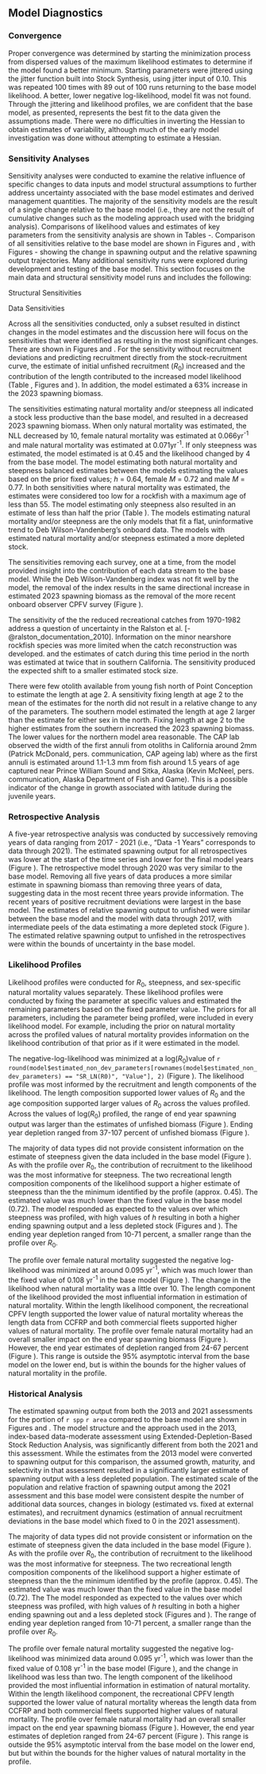 ## Model Diagnostics

### Convergence

Proper convergence was determined by starting the minimization process from dispersed values of the maximum likelihood estimates to determine if the model found a better minimum. Starting parameters were jittered using the jitter function built into Stock Synthesis, using jitter input of 0.10. This was repeated 100 times with 89 out of 100 runs returning to the base model likelihood. A better, lower negative log-likelihood, model fit was not found. Through the jittering and likelihood profiles, we are confident that the base model, as presented, represents the best fit to the data given the assumptions made. There were no difficulties in inverting the Hessian to obtain estimates of variability, although much of the early model investigation was done without attempting to estimate a Hessian.

### Sensitivity Analyses

Sensitivity analyses were conducted to examine the relative influence of specific changes to data inputs and model structural assumptions to further address uncertainty associated with the base model estimates and derived management quantities.  The majority of the sensitivity models are the result of a single change relative to the base model (i.e., they are not the result of cumulative changes such as the modeling approach used with the bridging analysis). Comparisons of likelihood values and estimates of key parameters from the sensitivity analysis are shown in Tables \ref{tab:sensitivities-1}-\ref{tab:sensitivities-3}. Comparison of all sensitivities relative to the base model are shown in Figures \ref{fig:sens-structure} and \ref{fig:sens-data}, with Figures \ref{fig:sens-ssb-1}-\ref{fig:sens-depl-3} showing the change in spawning output and the relative spawning output trajectories. Many additional sensitivity runs were explored during development and testing of the base model. This section focuses on the main data and structural sensitivity model runs and includes the following:

Structural Sensitivities

\begin{enumerate}
   
  \item  Estimate natural mortality ($M$) for each sex.
  
  \item Estimate steepness ($h$).
  
  \item Estimate $M$ for each sex and $h$.
  
  \item Remove added variance from all fishery-dependent and -independent indices of abundance (fixed equal to 0.01).
  
  \item Fix recruitment to be equal to the stock-recruitment curve (no recruitment deviations).
  
  \item Apply Dirichlet data weights.
  
  \item Apply McAllister-Ianelli data weights.

\end{enumerate}

Data Sensitivities

\begin{enumerate}

  \item Fix the length-at-age 2 equal to the average of the sex-specific values, 13.6 cm.
  
  \item Fix the length-at-age 2 equal to the estimated values by sex from the model south of Point Conception.
   
  \item Reduce the CPFV and PR catch between 1970-1982 to half of each fleet's average catch for that period of time.
  
  \item Move the historical CPFV ages into the growth fleet.
  
  \item Enter the CDFW ROV length data as super periods.
  
  \item Retain only length data within the model (no indices or ages) and fix growth at the estimates.
  
  \item Remove the CPFV cooperative collection ages in 2022.
  
  \item Remove all age data and fix growth at the estimates.
  
  \item Remove the CCFRP Hook and Line survey data (index, lengths, and ages).
  
  \item Remove the CDFW ROV survey data (index and lengths).
  
  \item Remove both the CCFRP Hook and Line and CDFW ROV survey data (indices, lengths, and ages).
  
  \item Remove the CRFS CPFV index of abundance.
  
  \item Remove the Deb-Wilson Vandenberg CPFV index of abundance.
  
  \item Remove the CRFS PR index of abundance.
  
\end{enumerate}


Across all the sensitivities conducted, only a subset resulted in distinct changes in the model estimates and the discussion here will focus on the sensitivities that were identified as resulting in the most significant changes. There are shown in Figures \ref{fig:sens-structure} and \ref{fig:sens-data}. For the sensitivity without recruitment deviations and predicting recruitment directly from the stock-recruitment curve, the estimate of initial unfished recruitment ($R_0$) increased and the contribution of the length contributed to the increased model likelihood (Table \ref{tab:sensitivities-1}, Figures \ref{fig:sens-ssb-1} and \ref{fig:sens-depl-1}).  In addition, the model estimated a 63% increase in the 2023 spawning biomass.

The sensitivities estimating natural mortality and/or steepness all indicated a stock less productive than the base model, and resulted in a decreased 2023 spawning biomass. When only natural mortality was estimated, the NLL decreased by 10, female natural mortality was estimated at 0.066yr^-1^ and male natural mortality was estimated at 0.071yr^-1^. If only steepness was estimated, the model estimated is at 0.45 and the likelihood changed by 4 from the base model.  The model estimating both natural mortality and steepness balanced estimates between the models estimating the values based on the prior fixed values; $h$ = 0.64, female $M$ = 0.72 and male $M$ = 0.77.
In both sensitivities where natural mortality was estimated, the estimates were considered too low for a rockfish with a maximum age of less than 55. The model estimating only steepness also resulted in an estimate of less than half the prior (Table \ref{tab:sensitivities-1}). The models estimating natural mortality and/or steepness are the only models that fit a flat, uninformative trend to Deb Wilson-Vandenberg's onboard data. The models with estimated natural mortality and/or steepness estimated a more depleted stock. 

The sensitivities removing each survey, one at a time, from the model provided insight into the contribution of each data stream to the base model.  While the Deb Wilson-Vandenberg index was not fit well by the model, the removal of the index results in the same directional increase in estimated 2023 spawning biomass as the removal of the more recent onboard observer CPFV survey (Figure \ref{fig:sens-data}).  

The sensitivity of the the reduced recreational catches from 1970-1982 address a question of uncertainty in the Ralston et al. [-@ralston_documentation_2010]. Information on the minor nearshore rockfish species was more limited when the catch reconstruction was developed. and the estimates of catch during this time period in the north was estimated at twice that in southern California.  The sensitivity produced the expected shift to a smaller estimated stock size.  

There were few otolith available from young fish north of Point Conception to estimate the length at age 2. A sensitivity fixing length at age 2 to the mean of the estimates for the north did not result in a relative change to any of the parameters.  The southern model estimated the length at age 2 larger than the estimate for either sex in the north.  Fixing length at age 2 to the higher estimates from the southern increased the 2023 spawning biomass. The lower values for the northern model area reasonable.  The CAP lab observed the width of the first annuli from otoliths in California around 2mm (Patrick McDonald, pers. communication, CAP ageing lab) where as the first annuli is estimated around 1.1-1.3 mm from fish around 1.5 years of age captured near Prince William Sound and Sitka, Alaska (Kevin McNeel, pers. communication, Alaska Department of Fish and Game).  This is a possible indicator of the change in growth associated with latitude during the juvenile years.

### Retrospective Analysis

A five-year retrospective analysis was conducted by successively removing years of data ranging from 2017 - 2021 (i.e., "Data -1 Years" corresponds to data through 2021). The estimated spawning output for all retrospectives was lower at the start of the time series and lower for the final model years (Figure \ref{fig:retro-ssb}). The retrospective model through 2020 was very similar to the base model. Removing all five years of data produces a more similar estimate in spawning biomass than removing three years of data, suggesting data in the most recent three years provide information.  The recent years of positive recruitment deviations were largest in the base model. The estimates of relative spawning output to unfished were similar between the base model and the model with data through 2017, with intermediate peels of the data estimating a more depleted stock  (Figure \ref{fig:retro-depl}). The estimated relative spawning output to unfished in the retrospectives were within the bounds of uncertainty in the base model.

### Likelihood Profiles

Likelihood profiles were conducted for $R_0$, steepness, and sex-specific natural mortality values separately. These likelihood profiles were conducted by fixing the parameter at specific values and estimated the remaining parameters based on the fixed parameter value. The priors for all parameters, including the parameter being profiled, were included in every likelihood model. For example, including the prior on natural mortality across the profiled values of natural mortality provides information on the likelihood contribution of that prior as if it were estimated in the model.  

The negative-log-likelihood was minimized at a log($R_0$)value of `r round(model$estimated_non_dev_parameters[rownames(model$estimated_non_dev_parameters) == "SR_LN(R0)", "Value"], 2)` (Figure \ref{fig:r0-profile}). The likelihood profile was most informed by the recruitment and length components of the  likelihood. The length composition supported lower values of $R_0$ and the age composition supported larger values of $R_0$ across the values profiled. Across the values of log($R_0$) profiled, the range of end year spawning output was larger than the estimates of unfished biomass (Figure \ref{fig:r0-ssb}).  Ending year depletion ranged from 37-107 percent of unfished biomass (Figure \ref{fig:r0-depl}). 


The majority of data types did not provide  consistent information on the estimate of steepness given the data included in the base model (Figure \ref{fig:h-profile}). As with the profile over $R_0$, the contribution of recruitment to the likelihood was the most informative for steepness. The two recreational length composition components of the likelihood support a higher estimate of steepness than the the minimum identified by the profile (approx. 0.45). The estimated value was much lower than the fixed value in the base model (0.72).  The model responded as expected to the values over which steepness was profiled, with high values of $h$ resulting in both a higher ending spawning output and a less depleted stock (Figures \ref{fig:h-ssb} and \ref{fig:h-depl}). The ending year depletion ranged from 10-71 percent, a smaller range than the profile over $R_0$.  

The profile over female natural mortality suggested the negative log-likelihood was minimized at around 0.095 yr^-1^, which was much lower than the fixed value of 0.108 yr^-1^ in the base model (Figure \ref{fig:m-profile}). The change in the likelihood when natural mortality was a little over 10. The length component of the likelihood provided the most influential information in estimation of natural mortality. Within the length likelihood component, the recreational CPFV length supported the lower value of natural mortality whereas the length data from CCFRP and both commercial fleets supported higher values of natural mortality.  The profile over female natural mortality had an overall smaller impact on the end year spawning biomass (Figure \ref{fig:m-ssb}).  However, the end year estimates of depletion ranged from 24-67 percent (Figure \ref{fig:m-depl}).  This range is outside the 95% asymptotic interval from the base model on the lower end, but is within the bounds for the higher values of natural mortality in the profile. 

### Historical Analysis

The estimated spawning output from both the 2013 and 2021 assessments for the portion of `r spp` `r area` compared to the base model are shown in Figures \ref{fig:comp-assess-sb} and \ref{fig:comp-assess-depl}. The model structure and the approach used in the 2013, index-based data-moderate assessment using Extended-Depletion-Based Stock Reduction Analysis, was significantly different from both the 2021 and this assessment. While the estimates from the 2013 model were converted to spawning output for this comparison, the assumed growth, maturity, and selectivity in that assessment resulted in a significantly larger estimate of spawning output with a less depleted population. The estimated scale of the population and relative fraction of spawning output among the 2021 assessment and this base model were consistent despite the number of additional data sources, changes in biology (estimated vs. fixed at external estimates), and recruitment dynamics (estimation of annual recruitment deviations in the base model which fixed to 0 in the 2021 assessment).   

The majority of data types did not provide  consistent or information on the estimate of steepness given the data included in the base model (Figure \ref{fig:h-profile}). As with the profile over $R_0$, the contribution of recruitment to the likelihood was the most informative for steepness. The two recreational length composition components of the likelihood support a higher estimate of steepness than the the minimum identified by the profile (approx. 0.45). The estimated value was much lower than the fixed value in the base model (0.72). The  The model responded as expected to the values over which steepness was profiled, with high values of $h$ resulting in both a higher ending spawning out and a less depleted stock (Figures \ref{fig:h-ssb} and \ref{fig:h-depl}). The range of ending year depletion ranged from 10-71 percent, a smaller range than the profile over $R_0$.  

The profile over female natural mortality suggested the negative log-likelihood was minimized data around 0.095 yr^-1^, which was lower than the fixed value of 0.108 yr^-1^ in the base model (Figure \ref{fig:m-profile}), and the change in likelihood was less than two.  The length component of the likelihood provided the most influential information in estimation of natural mortality. Within the length likelihood component, the recreational CPFV length supported the lower value of natural mortality whereas the length data from CCFRP and both commercial fleets supported higher values of natural mortality.  The profile over female natural mortality had an overall smaller impact on the end year spawning biomass (Figure \ref{fig:m-ssb}).  However, the end year estimates of depletion ranged from 24-67 percent (Figure \ref{fig:m-depl}).  This range is outside the 95% asymptotic interval from the base model on the lower end, but but within the bounds for the higher values of natural mortality in the profile. 
